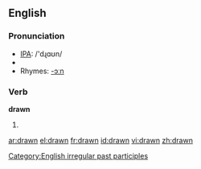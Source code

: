 ==English==

{{rank|bit|Indian|produce|826|drawn|field|street|attempt}}

===Pronunciation===
*[[w:IPA|IPA]]: /'dɻɑʊn/
*{{audio|en-us-drawn.ogg|Audio (US)}}
*Rhymes: [[Rhymes:English:-ɔːn|-ɔːn]]

===Verb===
'''drawn'''
# {{past participle of|draw}}

[[Category:English irregular past participles]]

[[ar:drawn]]
[[el:drawn]]
[[fr:drawn]]
[[id:drawn]]
[[vi:drawn]]
[[zh:drawn]]